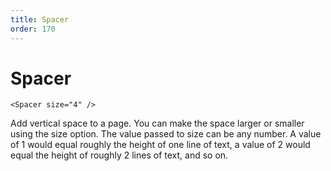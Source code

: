 ```yaml
---
title: Spacer
order: 170
---
```

# Spacer

```
<Spacer size="4" />
```
Add vertical space to a page. You can make the space larger or smaller using the size option. The value passed to size can be any number. A value of 1 would equal roughly the height of one line of text, a value of 2 would equal the height of roughly 2 lines of text, and so on.
